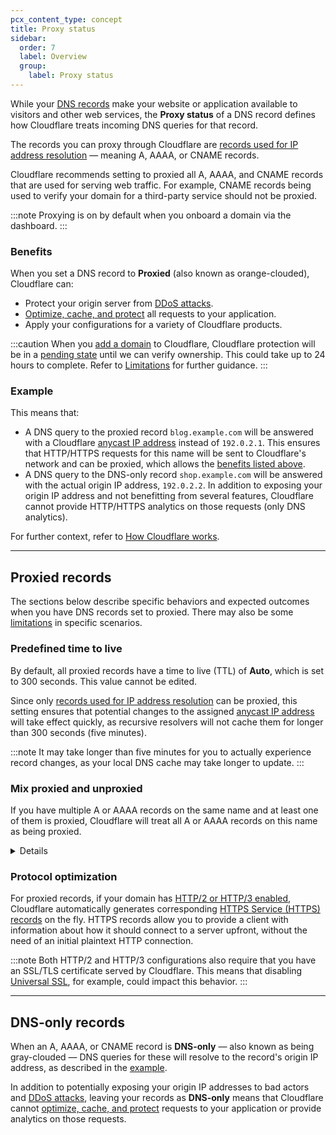 ```yaml
---
pcx_content_type: concept
title: Proxy status
sidebar:
  order: 7
  label: Overview
  group:
    label: Proxy status
---
```



While your [DNS records](/dns/manage-dns-records/) make your website or application available to visitors and other web services, the **Proxy status** of a DNS record defines how Cloudflare treats incoming DNS queries for that record.

The records you can proxy through Cloudflare are [records used for IP address resolution](/dns/manage-dns-records/reference/dns-record-types/#ip-address-resolution) — meaning A, AAAA, or CNAME records.

Cloudflare recommends setting to proxied all A, AAAA, and CNAME records that are used for serving web traffic. For example, CNAME records being used to verify your domain for a third-party service should not be proxied.

:::note
Proxying is on by default when you onboard a domain via the dashboard.
:::

### Benefits

When you set a DNS record to **Proxied** (also known as orange-clouded), Cloudflare can:

- Protect your origin server from [DDoS attacks](https://www.cloudflare.com/learning/ddos/what-is-a-ddos-attack/).
- [Optimize, cache, and protect](/fundamentals/setup/manage-domains/add-site/) all requests to your application.
- Apply your configurations for a variety of Cloudflare products.

:::caution
When you [add a domain](/fundamentals/setup/manage-domains/add-site/) to Cloudflare, Cloudflare protection will be in a [pending state](/dns/zone-setups/reference/domain-status/) until we can verify ownership. This could take up to 24 hours to complete. Refer to [Limitations](/dns/proxy-status/limitations/#pending-domains) for further guidance.
:::

### Example

<Render file="proxy-status-dns-table" />

This means that:

- A DNS query to the proxied record `blog.example.com` will be answered with a Cloudflare [anycast IP address](/fundamentals/concepts/cloudflare-ip-addresses/) instead of `192.0.2.1`. This ensures that HTTP/HTTPS requests for this name will be sent to Cloudflare's network and can be proxied, which allows the [benefits listed above](#benefits).
- A DNS query to the DNS-only record `shop.example.com` will be answered with the actual origin IP address, `192.0.2.2`. In addition to exposing your origin IP address and not benefitting from several features, Cloudflare cannot provide HTTP/HTTPS analytics on those requests (only DNS analytics).

For further context, refer to [How Cloudflare works](/fundamentals/concepts/how-cloudflare-works/).

---

## Proxied records

The sections below describe specific behaviors and expected outcomes when you have DNS records set to <GlossaryTooltip term="proxy status">proxied</GlossaryTooltip>. There may also be some [limitations](/dns/proxy-status/limitations/) in specific scenarios.

### Predefined time to live

By default, all proxied records have a time to live (TTL) of **Auto**, which is set to 300 seconds. This value cannot be edited.

Since only [records used for IP address resolution](/dns/manage-dns-records/reference/dns-record-types/#ip-address-resolution) can be proxied, this setting ensures that potential changes to the assigned [anycast IP address](/fundamentals/concepts/cloudflare-ip-addresses/) will take effect quickly, as recursive resolvers will not cache them for longer than 300 seconds (five minutes).

:::note
It may take longer than five minutes for you to actually experience record changes, as your local DNS cache may take longer to update.
:::

### Mix proxied and unproxied

If you have multiple A or AAAA records on the same name and at least one of them is proxied, Cloudflare will treat all A or AAAA records on this name as being proxied.

<Details header="Example">

<Example>
DNS management for **example.com**:

| Type | Name    | Content      | Proxy status | TTL    |
| ---- | ------- | ------------ | ------------ | ------ |
| A    | `blog`  | `192.0.2.1`  | Proxied      | Auto   |
| A    | `blog`  | `192.0.2.5`  | DNS only     | Auto   |

In this example, all traffic intended for `blog.example.com` will be treated as if both records were **Proxied**.

</Example>

</Details>

### Protocol optimization

For proxied records, if your domain has [HTTP/2 or HTTP/3 enabled](/speed/optimization/protocol/), Cloudflare automatically generates corresponding [HTTPS Service (HTTPS) records](/dns/manage-dns-records/reference/dns-record-types/#svcb-and-https) on the fly. HTTPS records allow you to provide a client with information about how it should connect to a server upfront, without the need of an initial plaintext HTTP connection.

:::note
Both HTTP/2 and HTTP/3 configurations also require that you have an SSL/TLS certificate served by Cloudflare. This means that disabling [Universal SSL](/ssl/edge-certificates/universal-ssl/), for example, could impact this behavior.
:::

---

## DNS-only records

When an A, AAAA, or CNAME record is **DNS-only** — also known as being gray-clouded — DNS queries for these will resolve to the record's origin IP address, as described in the [example](#example).

In addition to potentially exposing your origin IP addresses to bad actors and [DDoS attacks](https://www.cloudflare.com/learning/ddos/what-is-a-ddos-attack/), leaving your records as **DNS-only** means that Cloudflare cannot [optimize, cache, and protect](/fundamentals/concepts/how-cloudflare-works/) requests to your application or provide analytics on those requests.

<Render file="mix-proxied-and-unproxied" product="dns" />